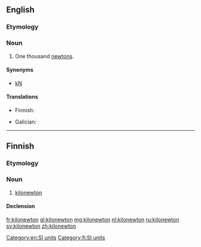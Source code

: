 ==English==

===Etymology===
{{prefix|kilo|newton|lang=en}}

===Noun===
{{en-noun}}

# One thousand [[newton]]s.

====Synonyms====
* [[kN]]

====Translations====
{{trans-top|one thousand newtons}}
* Finnish: {{t|fi|kilonewton}}
{{trans-mid}}
* Galician: {{t|gl|quilonewton}}
{{trans-bottom}}

[[Category:en:SI units]]

----

==Finnish==

===Etymology===
{{prefix|kilo|newton|lang=fi}}

===Noun===
{{fi-noun}}

# [[#English|kilonewton]]

====Declension====
{{fi-decl-paperi|kilonewton|a|i=0}}

[[Category:fi:SI units]]

[[fr:kilonewton]]
[[gl:kilonewton]]
[[mg:kilonewton]]
[[nl:kilonewton]]
[[ru:kilonewton]]
[[sv:kilonewton]]
[[zh:kilonewton]]